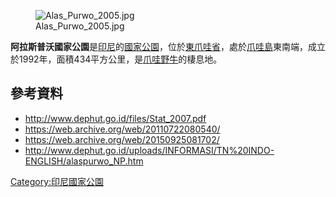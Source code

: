 [[Image:Alas_Purwo_2005.jpg|right]]

{{coord|8|41||S|114|28||E|display=title}}

'''阿拉斯普沃國家公園'''是[[印尼|印尼]]的[[國家公園|國家公園]]，位於[[東爪哇省|東爪哇省]]，處於[[爪哇島|爪哇島]]東南端，成立於1992年，面積434平方公里，是[[爪哇野牛|爪哇野牛]]的棲息地。

==參考資料==
* http://www.dephut.go.id/files/Stat_2007.pdf
* https://web.archive.org/web/20110722080540/
* https://web.archive.org/web/20150925081702/
* http://www.dephut.go.id/uploads/INFORMASI/TN%20INDO-ENGLISH/alaspurwo_NP.htm

{{Indonesia-geo-stub}}
[[Category:印尼國家公園|Category:印尼國家公園]]